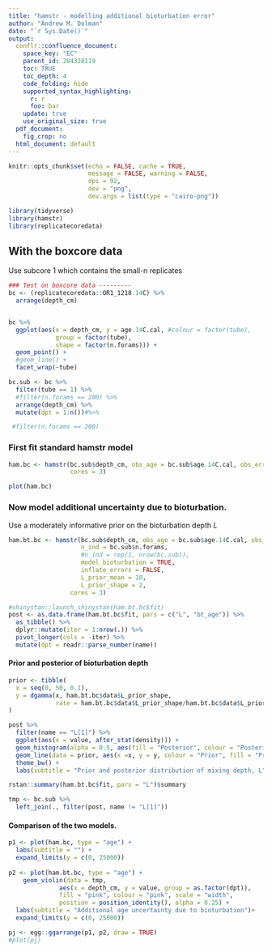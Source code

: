 ```yaml
---
title: "hamstr - modelling additional bioturbation error"
author: "Andrew M. Dolman"
date: "`r Sys.Date()`"
output:
  conflr::confluence_document:
    space_key: "EC"
    parent_id: 284328119
    toc: TRUE
    toc_depth: 4
    code_folding: hide
    supported_syntax_highlighting:
      r: r
      foo: bar
    update: true
    use_original_size: true
  pdf_document: 
    fig_crop: no
  html_document: default
---
```


```r
knitr::opts_chunk$set(echo = FALSE, cache = TRUE,
                      message = FALSE, warning = FALSE,
                      dpi = 92,
                      dev = "png",
                      dev.args = list(type = "cairo-png"))
```

```r
library(tidyverse)
library(hamstr)
library(replicatecoredata)
```

## With the boxcore data


Use subcore 1 which contains the small-n replicates

```r
### Test on boxcore data ---------
bc <- (replicatecoredata::OR1_1218.14C) %>%
  arrange(depth_cm)


bc %>%
  ggplot(aes(x = depth_cm, y = age.14C.cal, #colour = factor(tube),
             group = factor(tube),
             shape = factor(n.forams))) +
  geom_point() +
  #geom_line() +
  facet_wrap(~tube)

bc.sub <- bc %>%
  filter(tube == 1) %>%
  #filter(n.forams == 200) %>%
  arrange(depth_cm) %>%
  mutate(dpt = 1:n())#%>%

 #filter(n.forams == 200)
```


### First fit standard hamstr model

```r
ham.bc <- hamstr(bc.sub$depth_cm, obs_age = bc.sub$age.14C.cal, obs_err = bc.sub$age.14C.cal.se,
                 cores = 3)

plot(ham.bc)
```


### Now model additional uncertainty due to bioturbation.

Use a moderately informative prior on the bioturbation depth *L*

```r
ham.bt.bc <- hamstr(bc.sub$depth_cm, obs_age = bc.sub$age.14C.cal, obs_err = bc.sub$age.14C.cal.se,
                    n_ind = bc.sub$n.forams,
                    #n_ind = rep(1, nrow(bc.sub)),
                    model_bioturbation = TRUE,
                    inflate_errors = FALSE,
                    L_prior_mean = 10,
                    L_prior_shape = 2,
                 cores = 3)
```


```r
#shinystan::launch_shinystan(ham.bt.bc$fit)
post <- as.data.frame(ham.bt.bc$fit, pars = c("L", "bt_age")) %>%
  as_tibble() %>%
  dplyr::mutate(iter = 1:nrow(.)) %>%
  pivot_longer(cols = -iter) %>%
  mutate(dpt = readr::parse_number(name))
```


#### Prior and posterior of bioturbation depth

```r
prior <- tibble(
  x = seq(0, 50, 0.1),
  y = dgamma(x, ham.bt.bc$data$L_prior_shape,
             rate = ham.bt.bc$data$L_prior_shape/ham.bt.bc$data$L_prior_mean)
)

post %>%
  filter(name == "L[1]") %>%
  ggplot(aes(x = value, after_stat(density))) +
  geom_histogram(alpha = 0.5, aes(fill = "Posterior", colour = "Posterior")) +
  geom_line(data = prior, aes(x =x, y = y, colour = "Prior", fill = "Prior")) +
  theme_bw() +
  labs(subtitle = "Prior and posterior distribution of mixing depth, L")

rstan::summary(ham.bt.bc$fit, pars = "L")$summary
```


```r
tmp <- bc.sub %>%
  left_join(., filter(post, name != "L[1]"))
```


#### Comparison of the two models.

```r
p1 <- plot(ham.bc, type = "age") +
  labs(subtitle = "") +
  expand_limits(y = c(0, 25000))
  
p2 <- plot(ham.bt.bc, type = "age") +
    geom_violin(data = tmp,
              aes(x = depth_cm, y = value, group = as.factor(dpt)),
              fill = "pink", colour = "pink", scale = "width",
              position = position_identity(), alpha = 0.25) +
  labs(subtitle = "Additional age uncertainty due to bioturbation")+
  expand_limits(y = c(0, 25000))

pj <- egg::ggarrange(p1, p2, draw = TRUE)
#plot(pj)
```

